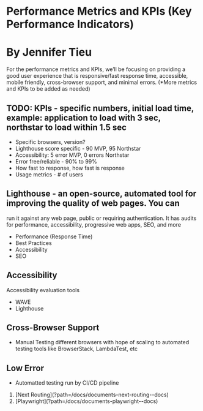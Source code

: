 
# Performance Metrics and KPIs (Key Performance Indicators)

# By Jennifer Tieu

For the performance metrics and KPIs, we’ll be focusing on providing a good user experience
that is responsive/fast response time, accessible, mobile friendly, cross-browser support, and
minimal errors. (\*More metrics and KPIs to be added as needed)

## TODO: KPIs - specific numbers, initial load time, example: application to load with 3 sec, northstar to load within 1.5 sec

- Specific browsers, version?
- Lighthouse score specific - 90 MVP, 95 Northstar
- Accessibility: 5 error MVP, 0 errors Northstar
- Error free/reliable - 90% to 99%
- How fast to response, how fast is response
- Usage metrics - # of users

## Lighthouse - an open-source, automated tool for improving the quality of web pages. You can

run it against any web page, public or requiring authentication. It has audits for performance,
accessibility, progressive web apps, SEO, and more

- Performance (Response Time)
- Best Practices
- Accessibility
- SEO

## Accessibility

Accessibility evaluation tools

- WAVE
- Lighthouse

## Cross-Browser Support

- Manual Testing different browsers with hope of scaling to automated testing tools like BrowserStack, LambdaTest, etc

## Low Error

- Automatted testing run by CI/CD pipeline

<ol className="doc_nav_links">
  <li>[Next Routing](?path=/docs/documents-next-routing--docs)</li>
  <li>[Playwright](?path=/docs/documents-playwright--docs)</li>
</ol>
